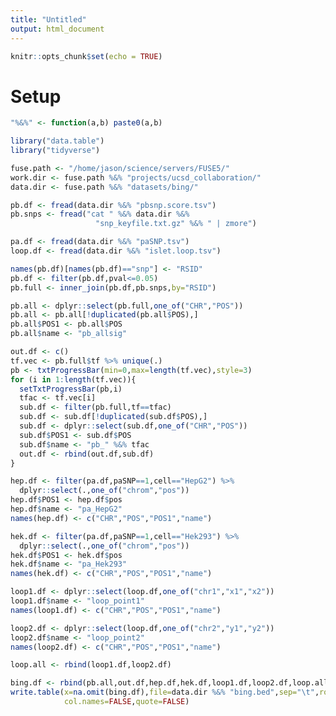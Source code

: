 ```yaml
---
title: "Untitled"
output: html_document
---
```


```r
knitr::opts_chunk$set(echo = TRUE)
```

# Setup 


```r

"%&%" <- function(a,b) paste0(a,b)

library("data.table")
library("tidyverse")

fuse.path <- "/home/jason/science/servers/FUSE5/"
work.dir <- fuse.path %&% "projects/ucsd_collaboration/"
data.dir <- fuse.path %&% "datasets/bing/"


```


```r

pb.df <- fread(data.dir %&% "pbsnp.score.tsv")
pb.snps <- fread("cat " %&% data.dir %&% 
                   "snp_keyfile.txt.gz" %&% " | zmore")

pa.df <- fread(data.dir %&% "paSNP.tsv")
loop.df <- fread(data.dir %&% "islet.loop.tsv")


```


```r

names(pb.df)[names(pb.df)=="snp"] <- "RSID"
pb.df <- filter(pb.df,pval<=0.05)
pb.full <- inner_join(pb.df,pb.snps,by="RSID")

pb.all <- dplyr::select(pb.full,one_of("CHR","POS"))
pb.all <- pb.all[!duplicated(pb.all$POS),]
pb.all$POS1 <- pb.all$POS
pb.all$name <- "pb_allsig"

out.df <- c()
tf.vec <- pb.full$tf %>% unique(.)
pb <- txtProgressBar(min=0,max=length(tf.vec),style=3)
for (i in 1:length(tf.vec)){
  setTxtProgressBar(pb,i)
  tfac <- tf.vec[i]
  sub.df <- filter(pb.full,tf==tfac)
  sub.df <- sub.df[!duplicated(sub.df$POS),]
  sub.df <- dplyr::select(sub.df,one_of("CHR","POS"))
  sub.df$POS1 <- sub.df$POS
  sub.df$name <- "pb_" %&% tfac
  out.df <- rbind(out.df,sub.df)
}


```


```r

hep.df <- filter(pa.df,paSNP==1,cell=="HepG2") %>% 
  dplyr::select(.,one_of("chrom","pos"))
hep.df$POS1 <- hep.df$pos
hep.df$name <- "pa_HepG2"
names(hep.df) <- c("CHR","POS","POS1","name")

hek.df <- filter(pa.df,paSNP==1,cell=="Hek293") %>% 
  dplyr::select(.,one_of("chrom","pos"))
hek.df$POS1 <- hek.df$pos
hek.df$name <- "pa_Hek293"
names(hek.df) <- c("CHR","POS","POS1","name")
```


```r

loop1.df <- dplyr::select(loop.df,one_of("chr1","x1","x2"))
loop1.df$name <- "loop_point1"
names(loop1.df) <- c("CHR","POS","POS1","name") 

loop2.df <- dplyr::select(loop.df,one_of("chr2","y1","y2"))
loop2.df$name <- "loop_point2"
names(loop2.df) <- c("CHR","POS","POS1","name") 

loop.all <- rbind(loop1.df,loop2.df)

```


```r

bing.df <- rbind(pb.all,out.df,hep.df,hek.df,loop1.df,loop2.df,loop.all)
write.table(x=na.omit(bing.df),file=data.dir %&% "bing.bed",sep="\t",row.names=FALSE,
            col.names=FALSE,quote=FALSE)
```

